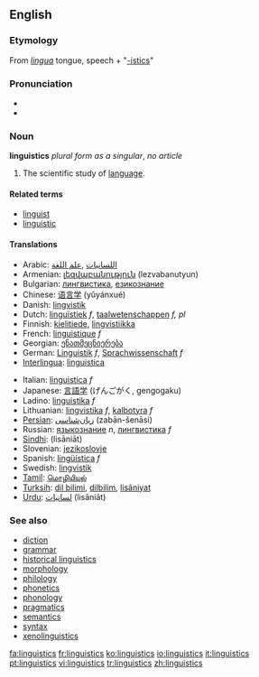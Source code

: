 ==English==

===Etymology===
From {{L.}} ''[[lingua]]'' tongue, speech + "[[-istics]]"

===Pronunciation===
*{{IPA|lɪŋˈɡwɪstɪks}}
*{{SAMPA|/lIN"gwIstIks/}}

===Noun===
{{wikipedia}}
'''linguistics''' ''plural form as a singular'', ''no article''
# The scientific study of [[language]].

====Related terms====
*[[linguist]]
*[[linguistic]]

====Translations====
{{top}}
*Arabic: [[اللسانيات]] ,[[علم اللغة]]
*Armenian: [[լեզվաբանություն]] (lezvabanutyun)
*Bulgarian: [[лингвистика]], [[езикознание]] 
*Chinese: [[语言学]] (yǔyánxué)
*Danish: [[lingvistik]]
*Dutch: [[linguïstiek]] ''f'', [[taalwetenschappen]] ''f, pl''
*Finnish: [[kielitiede]], [[lingvistiikka]]
*French: [[linguistique]] ''f''
*Georgian: [[ენათმეცნიერება]]
*German: [[Linguistik]] ''f'', [[Sprachwissenschaft]] ''f''
*[[Interlingua]]: [[linguistica]]
{{mid}}
*Italian: [[linguistica]] ''f''
*Japanese: [[言語学]] (げんごがく, gengogaku)
*Ladino: [[linguistika]] ''f''
*Lithuanian: [[lingvistika]] ''f'', [[kalbotyra]] ''f''
*[[Persian]]: [[زبان‌شناسی]] (zabān-šenāsi)
*Russian: [[языкознание]] ''n'', [[лингвистика]] ''f''
*[[Sindhi]]: {{SDchar|[[لسانيات]]}} (lisāniāt)
*Slovenian: [[jezikoslovje]]
*Spanish: [[lingüística]] ''f''
*Swedish: [[lingvistik]]
*[[Tamil]]: [[மொழியியல்]]
*[[Turksih]]: [[dil bilimi]], [[dilbilim]], [[lisâniyat]]
*[[Urdu]]: [[لسانيات]] (lisāniāt)
{{bottom}}

===See also===
*[[diction]]
*[[grammar]]
*[[historical linguistics]]
*[[morphology]]
*[[philology]]
*[[phonetics]]
*[[phonology]]
*[[pragmatics]]
*[[semantics]]
*[[syntax]]
*[[xenolinguistics]]

[[fa:linguistics]]
[[fr:linguistics]]
[[ko:linguistics]]
[[io:linguistics]]
[[it:linguistics]]
[[pt:linguistics]]
[[vi:linguistics]]
[[tr:linguistics]]
[[zh:linguistics]]